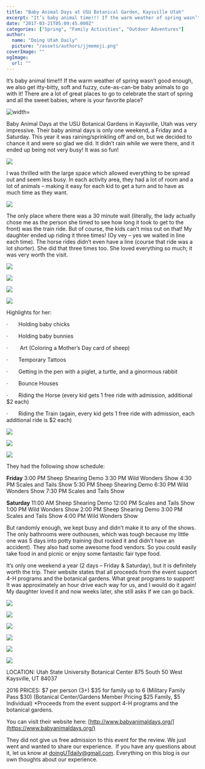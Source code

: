 ```yaml
---
title: "Baby Animal Days at USU Botanical Garden, Kaysville Utah"
excerpt: "It’s baby animal time!!! If the warm weather of spring wasn’t good enough, we also get itty-bitty, soft and fuzzy, cute-as-can-be baby animals to go w..."
date: "2017-03-21T05:09:45.000Z"
categories: ["Spring", "Family Activities", "Outdoor Adventures"]
author:
  name: "Doing Utah Daily"
  picture: "/assets/authors/jjmemoji.png"
coverImage: ""
ogImage:
  url: ""
---
```


It’s baby animal time!!! If the warm weather of spring wasn’t good enough, we also get itty-bitty, soft and fuzzy, cute-as-can-be baby animals to go with it! There are a lot of great places to go to celebrate the start of spring and all the sweet babies, where is your favorite place?

![ width=](https://www.doingutahdaily.com/wp-content/uploads/2017/03/USU-Botanical-Gardens-Baby-Animal-Days-Kaysville-Utah-8-e1489730711583-300x225.jpg)

Baby Animal Days at the USU Botanical Gardens in Kaysville, Utah was very impressive. Their baby animal days is only one weekend, a Friday and a Saturday. This year it was raining/sprinkling off and on, but we decided to chance it and were so glad we did. It didn’t rain while we were there, and it ended up being not very busy! It was so fun!

![](https://www.doingutahdaily.com/wp-content/uploads/2017/03/USU-Botanical-Gardens-Baby-Animal-Days-Kaysville-Utah-14-e1489730861422-200x300.jpg?resize=200%2C300)

I was thrilled with the large space which allowed everything to be spread out and seem less busy. In each activity area, they had a lot of room and a lot of animals – making it easy for each kid to get a turn and to have as much time as they want.

![](https://www.doingutahdaily.com/wp-content/uploads/2017/03/USU-Botanical-Gardens-Baby-Animal-Days-Kaysville-Utah-6-e1489730961238-225x300.jpg)

The only place where there was a 30 minute wait (literally, the lady actually chose me as the person she timed to see how long it took to get to the front) was the train ride. But of course, the kids can’t miss out on that! My daughter ended up riding it three times! (Oy vey – yes we waited in line each time). The horse rides didn’t even have a line (course that ride was a lot shorter). She did that three times too. She loved everything so much; it was very worth the visit.

![](https://www.doingutahdaily.com/wp-content/uploads/2017/03/USU-Botanical-Gardens-Baby-Animal-Days-Kaysville-Utah-2-300x169.png)

![](https://www.doingutahdaily.com/wp-content/uploads/2017/03/USU-Botanical-Gardens-Baby-Animal-Days-Kaysville-Utah-1-e1489733775396-200x300.jpg)

![](https://www.doingutahdaily.com/wp-content/uploads/2017/03/USU-Botanical-Gardens-Baby-Animal-Days-Kaysville-Utah-17-300x200.jpg)

![](https://www.doingutahdaily.com/wp-content/uploads/2017/03/USU-Botanical-Gardens-Baby-Animal-Days-Kaysville-Utah-18-300x200.jpg)

Highlights for her:

·       Holding baby chicks

·       Holding baby bunnies

·        Art (Coloring a Mother’s Day card of sheep)

·       Temporary Tattoos

·       Getting in the pen with a piglet, a turtle, and a ginormous rabbit

·       Bounce Houses

·       Riding the Horse (every kid gets 1 free ride with admission, additional $2 each)

·       Riding the Train (again, every kid gets 1 free ride with admission, each additional ride is $2 each)

![](https://i0.wp.com/blog.doingutahdaily.com/wp-content/uploads/2017/03/USU-Botanical-Gardens-Baby-Animal-Days-Kaysville-Utah-5-e1489733907991-225x300.jpg)

![](https://www.doingutahdaily.com/wp-content/uploads/2017/03/USU-Botanical-Gardens-Baby-Animal-Days-Kaysville-Utah-4-300x225.jpg)

![](https://www.doingutahdaily.com/wp-content/uploads/2017/03/USU-Botanical-Gardens-Baby-Animal-Days-Kaysville-Utah-10-300x225.jpg)

They had the following show schedule:

**Friday** 3:00 PM Sheep Shearing Demo 3:30 PM Wild Wonders Show 4:30 PM Scales and Tails Show 5:30 PM Sheep Shearing Demo 6:30 PM Wild Wonders Show 7:30 PM Scales and Tails Show

**Saturday** 11:00 AM Sheep Shearing Demo 12:00 PM Scales and Tails Show 1:00 PM Wild Wonders Show 2:00 PM Sheep Shearing Demo 3:00 PM Scales and Tails Show 4:00 PM Wild Wonders Show

But randomly enough, we kept busy and didn’t make it to any of the shows. The only bathrooms were outhouses, which was tough because my little one was 5 days into potty training (but rocked it and didn’t have an accident). They also had some awesome food vendors. So you could easily take food in and picnic or enjoy some fantastic fair type food.

It’s only one weekend a year (2 days – Friday & Saturday), but it is definitely worth the trip. Their website states that all proceeds from the event support 4-H programs and the botanical gardens. What great programs to support! It was approximately an hour drive each way for us, and I would do it again! My daughter loved it and now weeks later, she still asks if we can go back.

![](https://www.doingutahdaily.com/wp-content/uploads/2017/03/USU-Botanical-Gardens-Baby-Animal-Days-Kaysville-Utah-15-e1489733989716-200x300.jpg)

![](https://www.doingutahdaily.com/wp-content/uploads/2017/03/USU-Botanical-Gardens-Baby-Animal-Days-Kaysville-Utah-13-300x225.jpg)

![](https://www.doingutahdaily.com/wp-content/uploads/2017/03/USU-Botanical-Gardens-Baby-Animal-Days-Kaysville-Utah-12-e1489734029219-225x300.jpg)

![](https://www.doingutahdaily.com/wp-content/uploads/2017/03/USU-Botanical-Gardens-Baby-Animal-Days-Kaysville-Utah-11-300x225.jpg)

![](https://www.doingutahdaily.com/wp-content/uploads/2017/03/USU-Botanical-Gardens-Baby-Animal-Days-Kaysville-Utah-3-e1489734063153-225x300.jpg)

![](https://www.doingutahdaily.com/wp-content/uploads/2017/03/USU-Botanical-Gardens-Baby-Animal-Days-Kaysville-Utah-2-300x225.jpg)

LOCATION: Utah State University Botanical Center 875 South 50 West Kaysville, UT 84037

2016 PRICES: $7 per person (3+) $35 for family up to 6 (Military Family Pass $30) (Botanical Center/Gardens Member Pricing $25 Family, $5 Individual) \*Proceeds from the event support 4-H programs and the botanical gardens.

You can visit their website here: [http://www.babyanimaldays.org/](https://www.babyanimaldays.org/)

They did not give us free admission to this event for the review. We just went and wanted to share our experience.  If you have any questions about it, let us know at doingUTdaily@gmail.com. Everything on this blog is our own thoughts about our experience.

